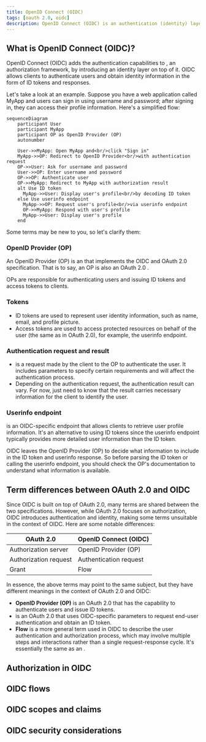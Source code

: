 ```yaml
---
title: OpenID Connect (OIDC)
tags: [oauth 2.0, oidc]
description: OpenID Connect (OIDC) is an authentication (identity) layer on top of OAuth 2.0, allowing clients to authenticate users and obtain identity information in a standardized way.
---
```


## What is OpenID Connect (OIDC)?

OpenID Connect (OIDC) adds the authentication capabilities to <Ref slug="oauth-2.0" />, an authorization framework, by introducing an identity layer on top of it. OIDC allows clients to authenticate users and obtain identity information in the form of <Ref slug="id-token">ID tokens</Ref> and <Ref slug="userinfo-endpoint" /> responses.

Let's take a look at an example. Suppose you have a web application called MyApp and users can sign in using username and password; after signing in, they can access their profile information. Here's a simplified flow:

```mermaid
sequenceDiagram
    participant User
    participant MyApp
    participant OP as OpenID Provider (OP)
    autonumber

    User->>MyApp: Open MyApp and<br/>click "Sign in"
    MyApp->>OP: Redirect to OpenID Provider<br/>with authentication request
    OP->>User: Ask for username and password
    User->>OP: Enter username and password
    OP->>OP: Authenticate user
    OP->>MyApp: Redirect to MyApp with authorization result
    alt Use ID token
      MyApp->>User: Display user's profile<br/>by decoding ID token
    else Use userinfo endpoint
      MyApp->>OP: Request user's profile<br/>via userinfo endpoint
      OP->>MyApp: Respond with user's profile
      MyApp->>User: Display user's profile
    end
```

Some terms may be new to you, so let's clarify them:

### OpenID Provider (OP)

An OpenID Provider (OP) is an <Ref slug="identity-provider" /> that implements the OIDC and OAuth 2.0 specification. That is to say, an OP is also an OAuth 2.0 <Ref slug="authorization-server" />.

OPs are responsible for authenticating users and issuing ID tokens and access tokens to clients.

### Tokens

- <Ref slug="id-token">ID tokens</Ref> are used to represent user identity information, such as name, email, and profile picture.
- <Ref slug="access-token">Access tokens</Ref> are used to access protected resources on behalf of the user (the same as in OAuth 2.0), for example, the userinfo endpoint.

### Authentication request and result

- <Ref slug="authentication-request" /> is a request made by the client to the OP to authenticate the user. It includes parameters to specify certain requirements and will affect the authentication process.
- Depending on the authentication request, the authentication result can vary. For now, just need to know that the result carries necessary information for the client to identify the user.

### Userinfo endpoint

<Ref slug="userinfo-endpoint" /> is an OIDC-specific endpoint that allows clients to retrieve user profile information. It's an alternative to using ID tokens since the userinfo endpoint typically provides more detailed user information than the ID token.

OIDC leaves the OpenID Provider (OP) to decide what information to include in the ID token and userinfo response. So before parsing the ID token or calling the userinfo endpoint, you should check the OP's documentation to understand what information is available.

## Term differences between OAuth 2.0 and OIDC

Since OIDC is built on top of OAuth 2.0, many terms are shared between the two specifications. However, while OAuth 2.0 focuses on authorization, OIDC introduces authentication and identity, making some terms unsuitable in the context of OIDC. Here are some notable differences:

| OAuth 2.0             | OpenID Connect (OIDC)  |
|-----------------------|------------------------|
| Authorization server  | OpenID Provider (OP)   |
| Authorization request | Authentication request |
| Grant                 | Flow                   |

In essence, the above terms may point to the same subject, but they have different meanings in the context of OAuth 2.0 and OIDC:

- **OpenID Provider (OP)** is an OAuth 2.0 <Ref slug="authorization-server" /> that has the capability to authenticate users and issue ID tokens.
- **<Ref slug="authentication-request" />** is an OAuth 2.0 <Ref slug="authorization-request" /> that uses OIDC-specific parameters to request end-user authentication and obtain an ID token.
- **Flow** is a more general term used in OIDC to describe the user authentication and authorization process, which may involve multiple steps and interactions rather than a single request-response cycle. It's essentially the same as an <Ref slug="oauth-2.0-grant" />.

## Authorization in OIDC

## OIDC flows

## OIDC scopes and claims

## OIDC security considerations
